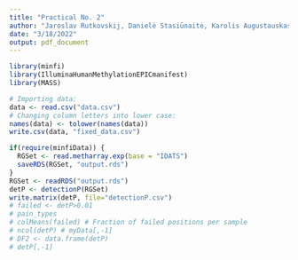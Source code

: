 ```yaml
---
title: "Practical No. 2"
author: "Jaroslav Rutkovskij, Danielė Stasiūnaitė, Karolis Augustauskas (JDK)"
date: "3/18/2022"
output: pdf_document
---
```

```r
library(minfi)
library(IlluminaHumanMethylationEPICmanifest)
library(MASS)
```

```r
# Importing data:
data <- read.csv("data.csv")
# Changing column letters into lower case:
names(data) <- tolower(names(data))
write.csv(data, "fixed_data.csv")
```

```r
if(require(minfiData)) {
  RGSet <- read.metharray.exp(base = "IDATS")
  saveRDS(RGSet, "output.rds")
}
RGSet <- readRDS("output.rds")
detP <- detectionP(RGSet)
write.matrix(detP, file="detectionP.csv")
# failed <- detP>0.01
# pain_types
# colMeans(failed) # Fraction of failed positions per sample
# ncol(detP) # myData[,-1]
# DF2 <- data.frame(detP)
# detP[,-1]
```

